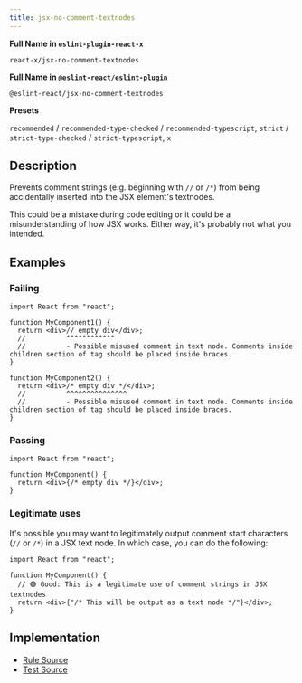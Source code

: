 ```yaml
---
title: jsx-no-comment-textnodes
---
```


**Full Name in `eslint-plugin-react-x`**

```plain copy
react-x/jsx-no-comment-textnodes
```

**Full Name in `@eslint-react/eslint-plugin`**

```plain copy
@eslint-react/jsx-no-comment-textnodes
```

**Presets**

`recommended` / `recommended-type-checked` / `recommended-typescript`, `strict` / `strict-type-checked` / `strict-typescript`, `x`
## Description

Prevents comment strings (e.g. beginning with `//` or `/*`) from being accidentally inserted into the JSX element's textnodes.

This could be a mistake during code editing or it could be a misunderstanding of how JSX works. Either way, it's probably not what you intended.

## Examples

### Failing

```tsx
import React from "react";

function MyComponent1() {
  return <div>// empty div</div>;
  //          ^^^^^^^^^^^^
  //          - Possible misused comment in text node. Comments inside children section of tag should be placed inside braces.
}

function MyComponent2() {
  return <div>/* empty div */</div>;
  //          ^^^^^^^^^^^^^^^
  //          - Possible misused comment in text node. Comments inside children section of tag should be placed inside braces.
}
```

### Passing

```tsx
import React from "react";

function MyComponent() {
  return <div>{/* empty div */}</div>;
}
```

### Legitimate uses

It's possible you may want to legitimately output comment start characters (`//` or `/*`) in a JSX text node. In which case, you can do the following:

```tsx
import React from "react";

function MyComponent() {
  // 🟢 Good: This is a legitimate use of comment strings in JSX textnodes
  return <div>{"/* This will be output as a text node */"}</div>;
}
```

## Implementation

- [Rule Source](https://github.com/Rel1cx/eslint-react/tree/main/packages/plugins/eslint-plugin-react-x/src/rules/jsx-no-comment-textnodes.ts)
- [Test Source](https://github.com/Rel1cx/eslint-react/tree/main/packages/plugins/eslint-plugin-react-x/src/rules/jsx-no-comment-textnodes.spec.ts)
